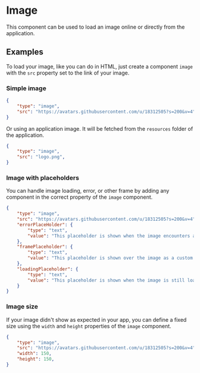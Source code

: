 
# Image

This component can be used to load an image online or directly from the application.

## Examples
To load your image, like you can do in HTML, just create a component `image` with the `src` property set to the link of your image.

### Simple image

```json
{
    "type": "image",
    "src": "https://avatars.githubusercontent.com/u/18312505?s=200&v=4",
}
```

Or using an application image. It will be fetched from the `resources` folder of the application.

```json
{
    "type": "image",
    "src": "logo.png",
}
```

### Image with placeholders
You can handle image loading, error, or other frame by adding any component in the correct property of the `image` component.

```json
{
    "type": "image",
    "src": "https://avatars.githubusercontent.com/u/18312505?s=200&v=4",
    "errorPlaceHolder": {
        "type": "text",
        "value": "This placeholder is shown when the image encounters an error."
    },
    "framePlaceholder": {
        "type": "text",
        "value": "This placeholder is shown over the image as a custom frame."
    },
    "loadingPlaceholder": {
        "type": "text",
        "value": "This placeholder is shown when the image is still loading."
    }
}
```

### Image size
If your image didn't show as expected in your app, you can define a fixed size using the `width` and `height` properties of the `image` component.

```json
{
    "type": "image",
    "src": "https://avatars.githubusercontent.com/u/18312505?s=200&v=4",
    "width": 150,
    "height": 150,
}
```

<PropertyTable schema={imageSchema}/>
